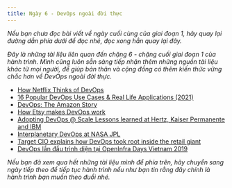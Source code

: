 ```yaml
---
title: Ngày 6 - DevOps ngoài đời thực
---
```



_Nếu bạn chưa đọc bài viết về ngày cuối cùng của giai đoạn 1, hãy quay lại đường dẫn phía dưới để đọc nhé, 
đọc xong hẳn quay lại đây._

<LinkCard
  title="Ngày 6 - DevOps ngoài đời thực"
  href="../../../devops/day6"
/>

_Đây là những tài liệu liên quan đến chặng 6 - chặng cuối giai đoạn 1 của hành trình. Mình cũng luôn sẵn sàng tiếp nhận 
thêm những nguồn tài liệu khác từ mọi người, để giúp bản thân và cộng đồng có thêm kiến thức vững chắc hơn về DevOps
ngoài đời thực._

- [How Netflix Thinks of DevOps](https://www.youtube.com/watch?v=UTKIT6STSVM)
- [16 Popular DevOps Use Cases & Real Life Applications (2021)](https://www.upgrad.com/blog/devops-use-cases-applications/)
- [DevOps: The Amazon Story](https://www.youtube.com/watch?v=ZzLa0YEbGIY)
- [How Etsy makes DevOps work](https://www.networkworld.com/article/2886672/how-etsy-makes-devops-work.html)
- [Adopting DevOps @ Scale Lessons learned at Hertz, Kaiser Permanente and IBM](https://www.youtube.com/watch?v=gm18-gcgXRY)
- [Interplanetary DevOps at NASA JPL](https://www.usenix.org/conference/lisa16/technical-sessions/presentation/isla)
- [Target CIO explains how DevOps took root inside the retail giant](https://enterprisersproject.com/article/2017/1/target-cio-explains-how-devops-took-root-inside-retail-giant)
- [DevOps lần đầu trình diện tại OpenInfra Days Vietnam 2019](https://chungta.vn/kinh-doanh/devops-lan-dau-trinh-dien-tai-openinfra-days-vietnam-2019-1127127.html)

_Nếu bạn đã xem qua hết những tài liệu mình để phía trên, hãy chuyển sang ngày tiếp theo để tiếp tục hành trình nếu như bạn 
tin rằng đây chính là hành trình bạn muốn theo đuổi nhé._

<LinkCard
  title="Ngày 7"
  href="../../../golang/day7"
/>
